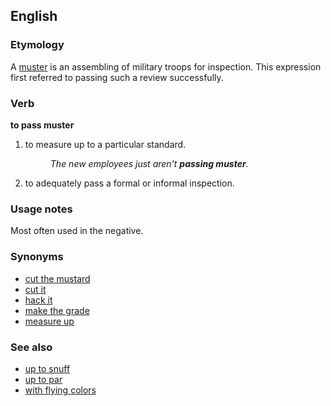 ==English==

===Etymology===
A [[muster]] is an assembling of military troops for inspection.  This expression first referred to passing such a review successfully.

===Verb===
'''to pass muster'''

# to measure up to a particular standard.
#:''The new employees just aren't '''passing muster'''.''
# to adequately pass a formal or informal inspection.

===Usage notes===
Most often used in the negative.

===Synonyms===
*[[cut the mustard]]
*[[cut it]]
*[[hack it]]
*[[make the grade]]
*[[measure up]]

===See also===
*[[up to snuff]]
*[[up to par]]
*[[with flying colors]]